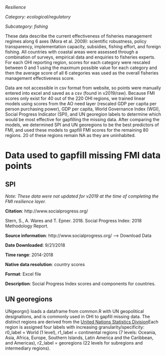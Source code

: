 *Resilience*

*Category: ecological/regulatory*

*Subcategory: fishing*

These data describe the current effectiveness of fisheries management regimes along 6 axes (Mora et al. 2009): scientific robustness, policy transparency, implementation capacity, subsidies, fishing effort, and foreign fishing. All countries with coastal areas were assessed through a combination of surveys, empirical data and enquiries to fisheries experts. For each OHI reporting region, scores for each category were rescaled between 0 and 1 using the maximum possible value for each category and then the average score of all 6 categories was used as the overall fisheries management effectiveness score.

Data are not accessible in csv format from website, so points were manually entered into excel and saved as a csv (found in v2019/raw). Because FMI scores only exist for 40 out of the 220 OHI regions, we trained linear models using scores from the AO need layer (rescaled GDP per capita per person purchasing power), GDP per capita, World Governance Index (WGI), Social Progress Indicator (SPI), and UN georegion labels to determine which would be most effective for gapfilling the missing data. After comparing the models, we determined SPI and UN georegions to be the best predictors of FMI, and used these models to gapfill FMI scores for the remaining 80 regions. 20 of these regions remain NA as they are uninhabited.


# Data used to gapfill missing FMI data points

## SPI

*Note: These data were not updated for v2019 at the time of completing the FMI resilience layer.*

**Citation**: http://www.socialprogress.org/

Stern, S., A. Wares and T. Epner. 2018. Social Progress Index: 2018 Methodology Report.

**Source information**: 
http://www.socialprogress.org/ --> Download Data

**Date Downloaded**: 9/21/2018

**Time range**: 2014-2018

**Native data resolution**: country scores

**Format**:  Excel file

**Description**: Social Progress Index scores and components for countries.


## UN georegions

UNgeorgn() loads a dataframe from common.R with UN geopolitical designations, and is commonly used in OHI to gapfill missing data. The distinct regions are derived from the [United Nations Statistics Division](https://unstats.un.org/unsd/methodology/m49/)Each region is assigned four labels with increasing granularity/specificity: r0_label = World (1 level), r1_label = continental regions (7 levels: Oceania, Asia, Africa, Europe, Southern Islands, Latin America and the Caribbean, and Americas), r2_label = georegions (22 levels for subregions and intermediary regions).
